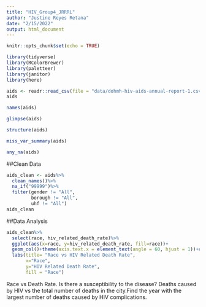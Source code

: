 ```yaml
---
title: "HIV_Group4_JRRRL"
author: "Justine Reyes Retana"
date: "2/15/2022"
output: html_document
---
```


```r
knitr::opts_chunk$set(echo = TRUE)
```


```r
library(tidyverse)
library(RColorBrewer)
library(paletteer)
library(janitor)
library(here)
```

```r
aids <- readr::read_csv(file = "data/dohmh-hiv-aids-annual-report-1.csv")
aids
```
```r
names(aids)
```

```r
glimpse(aids)
```

```r
structure(aids)
```
```r
miss_var_summary(aids)
```
```r
any_na(aids)
```

##Clean Data
```r
aids_clean <- aids%>%
  clean_names()%>%
  na_if("99999")%>%
  filter(gender != "All", 
         borough != "All",
         uhf != "All")
aids_clean
```
##Data Analysis
```r
aids_clean%>%
  select(race, hiv_related_death_rate)%>%
  ggplot(aes(x=race, y=hiv_related_death_rate, fill=race))+
  geom_col()+theme(axis.text.x = element_text(angle = 60, hjust = 1))+coord_flip()+
  labs(title= "Race vs HIV Related Death Rate", 
       x="Race", 
       y="HIV Related Death Rate", 
       fill = "Race")
```

Race vs Death Rate. Is there a susceptibility to the disease? 
Deaths caused by HIV vs the total number of deaths in the city.Find the year with the largest number of deaths caused by HIV complications. 